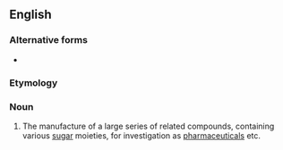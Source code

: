 ==English==

===Alternative forms===
* {{l|en|glycorandomisation}}

===Etymology===
{{prefix|glyco|randomization|lang=en}}

===Noun===
{{en-noun}}

# {{lb|en|organic chemistry}} The manufacture of a large series of related compounds, containing various [[sugar]] moieties, for investigation as [[pharmaceutical]]s etc.